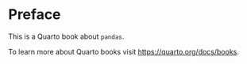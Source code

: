 # Preface {.unnumbered}

This is a Quarto book about `pandas`.

To learn more about Quarto books visit <https://quarto.org/docs/books>.
